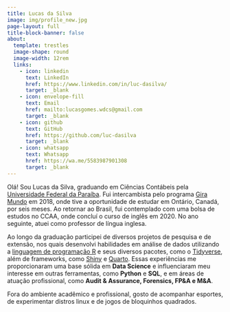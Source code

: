 ```yaml
---
title: Lucas da Silva
image: img/profile_new.jpg
page-layout: full
title-block-banner: false
about:
  template: trestles
  image-shape: round
  image-width: 12rem
  links: 
    - icon: linkedin
      text: LinkedIn
      href: https://www.linkedin.com/in/luc-dasilva/
      target: _blank
    - icon: envelope-fill
      text: Email
      href: mailto:lucasgomes.wdcs@gmail.com
      target: _blank
    - icon: github
      text: GitHub
      href: https://github.com/luc-dasilva
      target: _blank
    - icon: whatsapp
      text: Whatsapp
      href: https://wa.me/5583987901308
      target: _blank
---
```


Olá! Sou Lucas da Silva, graduando em Ciências Contábeis pela [Universidade Federal da Paraíba](https://www.ufpb.br/){.external target="_blank"}. Fui intercambista pelo programa [Gira Mundo](https://paraiba.pb.gov.br/diretas/secretaria-da-educacao/programas/programa-gira-mundo){.external target="_blank"} em 2018, onde tive a oportunidade de estudar em Ontário, Canadá, por seis meses. Ao retornar ao Brasil, fui contemplado com uma bolsa de estudos no CCAA, onde concluí o curso de inglês em 2020. No ano seguinte, atuei como professor de língua inglesa.

Ao longo da graduação participei de diversos projetos de pesquisa e de extensão, nos quais desenvolvi habilidades em análise de dados utilizando a [linguagem de programação R](https://cran.r-project.org/){.external target="_blank"} e seus diversos pacotes, como o [Tidyverse](https://www.tidyverse.org/){.external target="_blank"}, além de frameworks, como [Shiny](https://shiny.posit.co/){.external target="_blank"} e [Quarto](https://quarto.org/){.external target="_blank"}. Essas experiências me proporcionaram uma base sólida em **Data Science** e influenciaram meu interesse em outras ferramentas, como **Python** e **SQL**, e em áreas de atuação profissional, como **Audit & Assurance, Forensics, FP&A e M&A**.

Fora do ambiente acadêmico e profissional, gosto de acompanhar esportes, de experimentar distros linux e de jogos de bloquinhos quadrados.
